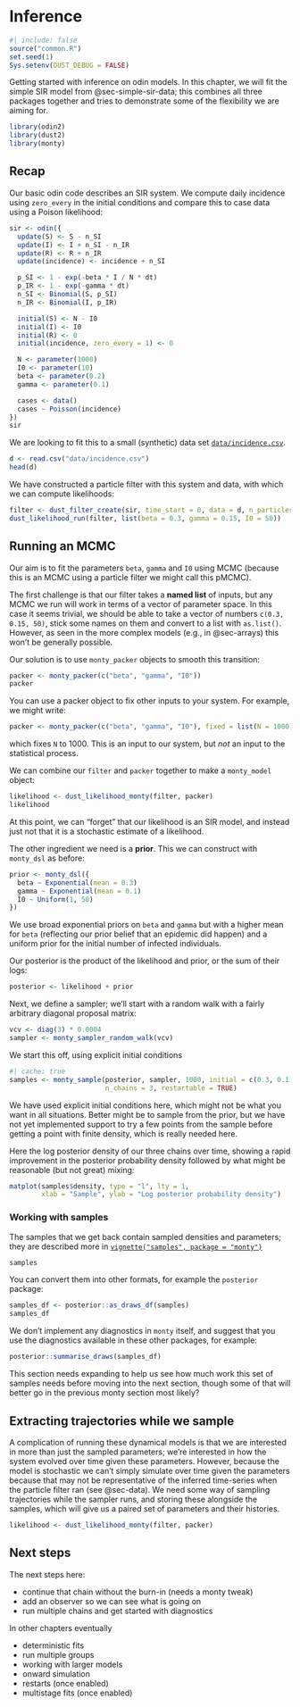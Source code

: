 # Inference {#sec-inference}

```r
#| include: false
source("common.R")
set.seed(1)
Sys.setenv(DUST_DEBUG = FALSE)
```

Getting started with inference on odin models.  In this chapter, we will fit the simple SIR model from @sec-simple-sir-data; this combines all three packages together and tries to demonstrate some of the flexibility we are aiming for.

```r
library(odin2)
library(dust2)
library(monty)
```

## Recap

Our basic odin code describes an SIR system.  We compute daily incidence using `zero_every` in the initial conditions and compare this to case data using a Poison likelihood:

```r
sir <- odin({
  update(S) <- S - n_SI
  update(I) <- I + n_SI - n_IR
  update(R) <- R + n_IR
  update(incidence) <- incidence + n_SI

  p_SI <- 1 - exp(-beta * I / N * dt)
  p_IR <- 1 - exp(-gamma * dt)
  n_SI <- Binomial(S, p_SI)
  n_IR <- Binomial(I, p_IR)

  initial(S) <- N - I0
  initial(I) <- I0
  initial(R) <- 0
  initial(incidence, zero_every = 1) <- 0

  N <- parameter(1000)
  I0 <- parameter(10)
  beta <- parameter(0.2)
  gamma <- parameter(0.1)

  cases <- data()
  cases ~ Poisson(incidence)
})
sir
```

We are looking to fit this to a small (synthetic) data set [`data/incidence.csv`](data/incidence.csv).

```r
d <- read.csv("data/incidence.csv")
head(d)
```

We have constructed a particle filter with this system and data, with which we can compute likelihoods:

```r
filter <- dust_filter_create(sir, time_start = 0, data = d, n_particles = 200)
dust_likelihood_run(filter, list(beta = 0.3, gamma = 0.15, I0 = 50))
```

## Running an MCMC

Our aim is to fit the parameters `beta`, `gamma` and `I0` using MCMC (because this is an MCMC using a particle filter we might call this pMCMC).

The first challenge is that our filter takes a **named list** of inputs, but any MCMC we run will work in terms of a vector of parameter space.  In this case it seems trivial, we should be able to take a vector of numbers `c(0.3, 0.15, 50)`, stick some names on them and convert to a list with `as.list()`.  However, as seen in the more complex models (e.g., in @sec-arrays) this won't be generally possible.

Our solution is to use `monty_packer` objects to smooth this transition:

```r
packer <- monty_packer(c("beta", "gamma", "I0"))
packer
```

You can use a packer object to fix other inputs to your system.  For example, we might write:

```r
packer <- monty_packer(c("beta", "gamma", "I0"), fixed = list(N = 1000))
```

which fixes `N` to 1000.  This is an input to our system, but *not* an input to the statistical process.

We can combine our `filter` and `packer` together to make a `monty_model` object:

```r
likelihood <- dust_likelihood_monty(filter, packer)
likelihood
```

At this point, we can "forget" that our likelihood is an SIR model, and instead just not that it is a stochastic estimate of a likelihood.

The other ingredient we need is a **prior**.  This we can construct with `monty_dsl` as before:

```r
prior <- monty_dsl({
  beta ~ Exponential(mean = 0.3)
  gamma ~ Exponential(mean = 0.1)
  I0 ~ Uniform(1, 50)
})
```

We use broad exponential priors on `beta` and `gamma` but with a higher mean for `beta` (reflecting our prior belief that an epidemic did happen) and a uniform prior for the initial number of infected individuals.

Our posterior is the product of the likelihood and prior, or the sum of their logs:

```r
posterior <- likelihood + prior
```

Next, we define a sampler; we'll start with a random walk with a fairly arbitrary diagonal proposal matrix:

```r
vcv <- diag(3) * 0.0004
sampler <- monty_sampler_random_walk(vcv)
```

We start this off, using explicit initial conditions

```r
#| cache: true
samples <- monty_sample(posterior, sampler, 1000, initial = c(0.3, 0.1, 5),
                        n_chains = 3, restartable = TRUE)
```

::: {.callout-note}
We have used explicit initial conditions here, which might not be what you want in all situations.  Better might be to sample from the prior, but we have not yet implemented support to try a few points from the sample before getting a point with finite density, which is really needed here.
:::

Here the log posterior density of our three chains over time, showing a rapid improvement in the posterior probability density followed by what might be reasonable (but not great) mixing:

```r
matplot(samples$density, type = "l", lty = 1,
        xlab = "Sample", ylab = "Log posterior probability density")
```

### Working with samples

The samples that we get back contain sampled densities and parameters; they are described more in [`vignette("samples", package = "monty")`](https://mrc-ide.github.io/monty/articles/samples.html)

```r
samples
```

You can convert them into other formats, for example the `posterior` package:

```r
samples_df <- posterior::as_draws_df(samples)
samples_df
```

We don't implement any diagnostics in `monty` itself, and suggest that you use the diagnostics available in these other packages, for example:

```r
posterior::summarise_draws(samples_df)
```

::: {.callout-warning}
This section needs expanding to help us see how much work this set of samples needs before moving into the next section, though some of that will better go in the previous monty section most likely?
:::

## Extracting trajectories while we sample

A complication of running these dynamical models is that we are interested in more than just the sampled parameters; we're interested in how the system evolved over time given these parameters.  However, because the model is stochastic we can't simply simulate over time given the parameters because that may not be representative of the inferred time-series when the particle filter ran (see @sec-data). We need some way of sampling trajectories while the sampler runs, and storing these alongside the samples, which will give us a paired set of parameters and their histories.

```r
likelihood <- dust_likelihood_monty(filter, packer)
```

## Next steps

The next steps here:

* continue that chain without the burn-in (needs a monty tweak)
* add an observer so we can see what is going on
* run multiple chains and get started with diagnostics

In other chapters eventually

* deterministic fits
* run multiple groups
* working with larger models
* onward simulation
* restarts (once enabled)
* multistage fits (once enabled)

